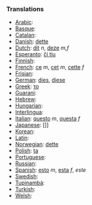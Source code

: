 ===Translations===
*[[Arabic]]: [[]]
*[[Basque]]: [[]]
*[[Catalan]]: [[]]
*[[Danish]]: [[dette]]
*[[Dutch]]: [[dit]] ''n'', [[deze]] ''m,f''
*[[Esperanto]]: [[ĉi tiu]]
*[[Finnish]]: [[]]
*[[French]]: [[ce]] ''m'', [[cet]] ''m'', [[cette]] ''f''
*[[Frisian]]: [[]]
*[[German]]: [[dies]], [[diese]]
*[[Greek]]: [[το]]
*[[Guarani]]: [[]]
*[[Hebrew]]: [[]]
*[[Hungarian]]: [[]]
*[[Interlingua]]: [[]]
*[[Italian]]: [[questo]] ''m'', [[questa]] ''f''
*[[Japanese]]: []]
*[[Korean]]: [[]]
*[[Latin]]: [[]]
*[[Norwegian]]: [[dette]]
*[[Polish]]: [[ta]]
*[[Portuguese]]: [[]]
*[[Russian]]: [[]]
*[[Spanish]]: [[esto]] ''m'', [[esta]] ''f'', ''este''
*[[Swedish]]: [[]]
*[[Tupinambá]]: [[]]
*[[Turkish]]: [[]]
*[[Welsh]]: [[]]